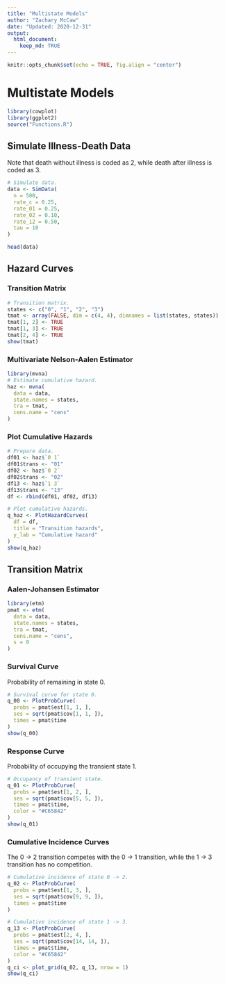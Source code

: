 ```yaml
---
title: "Multistate Models"
author: "Zachary McCaw"
date: "Updated: 2020-12-31"
output: 
  html_document: 
    keep_md: TRUE
---
```


```r
knitr::opts_chunk$set(echo = TRUE, fig.align = "center")
```

# Multistate Models

```r
library(cowplot)
library(ggplot2)
source("Functions.R")
```

## Simulate Illness-Death Data

Note that death without illness is coded as 2, while death after illness is coded as 3. 

```r
# Simulate data.
data <- SimData(
  n = 500,
  rate_c = 0.25,
  rate_01 = 0.25,
  rate_02 = 0.10,
  rate_12 = 0.50,
  tau = 10
)

head(data)
```

## Hazard Curves

### Transition Matrix

```r
# Transition matrix.
states <- c("0", "1", "2", "3")
tmat <- array(FALSE, dim = c(4, 4), dimnames = list(states, states))
tmat[1, 2] <- TRUE
tmat[1, 3] <- TRUE
tmat[2, 4] <- TRUE
show(tmat)
```

### Multivariate Nelson-Aalen Estimator

```r
library(mvna)
# Estimate cumulative hazard.
haz <- mvna(
  data = data,
  state.names = states,
  tra = tmat,
  cens.name = "cens"
)
```

### Plot Cumulative Hazards

```r
# Prepare data.
df01 <- haz$`0 1`
df01$trans <- "01"
df02 <- haz$`0 2`
df02$trans <- "02"
df13 <- haz$`1 3`
df13$trans <- "13"
df <- rbind(df01, df02, df13)

# Plot cumulative hazards.
q_haz <- PlotHazardCurves(
  df = df,
  title = "Transition hazards",
  y_lab = "Cumulative hazard"
)
show(q_haz)
```

## Transition Matrix

### Aalen-Johansen Estimator

```r
library(etm)
pmat <- etm(
  data = data,
  state.names = states,
  tra = tmat,
  cens.name = "cens",
  s = 0
)
```

### Survival Curve

Probability of remaining in state 0.

```r
# Survival curve for state 0.
q_00 <- PlotProbCurve(
  probs = pmat$est[1, 1, ],
  ses = sqrt(pmat$cov[1, 1, ]),
  times = pmat$time
)
show(q_00)
```

### Response Curve

Probability of occupying the transient state 1.

```r
# Occupancy of transient state.
q_01 <- PlotProbCurve(
  probs = pmat$est[1, 2, ],
  ses = sqrt(pmat$cov[5, 5, ]),
  times = pmat$time,
  color = "#C65842"
)
show(q_01)
```

### Cumulative Incidence Curves

The 0 $\to$ 2 transition competes with the 0 $\to$ 1 transition, while the 1 $\to$ 3 transition has no competition. 

```r
# Cumulative incidence of state 0 -> 2.
q_02 <- PlotProbCurve(
  probs = pmat$est[1, 3, ],
  ses = sqrt(pmat$cov[9, 9, ]),
  times = pmat$time
)

# Cumulative incidence of state 1 -> 3.
q_13 <- PlotProbCurve(
  probs = pmat$est[2, 4, ],
  ses = sqrt(pmat$cov[14, 14, ]),
  times = pmat$time,
  color = "#C65842"
)
q_ci <- plot_grid(q_02, q_13, nrow = 1)
show(q_ci)
```